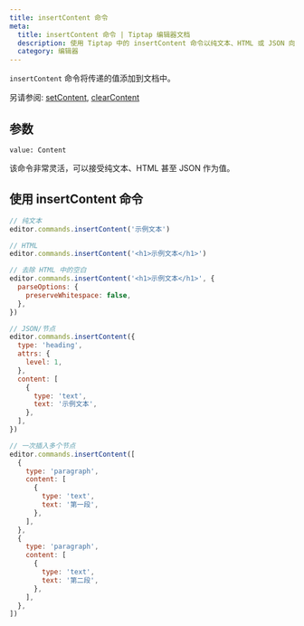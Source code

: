 ```yaml
---
title: insertContent 命令
meta:
  title: insertContent 命令 | Tiptap 编辑器文档
  description: 使用 Tiptap 中的 insertContent 命令以纯文本、HTML 或 JSON 向文档添加内容。在我们的文档中了解更多信息！
  category: 编辑器
---
```


`insertContent` 命令将传递的值添加到文档中。

另请参阅: [setContent](/editor/api/commands/content/set-content), [clearContent](/editor/api/commands/content/clear-content)

## 参数

`value: Content`

该命令非常灵活，可以接受纯文本、HTML 甚至 JSON 作为值。

## 使用 insertContent 命令

```js
// 纯文本
editor.commands.insertContent('示例文本')

// HTML
editor.commands.insertContent('<h1>示例文本</h1>')

// 去除 HTML 中的空白
editor.commands.insertContent('<h1>示例文本</h1>', {
  parseOptions: {
    preserveWhitespace: false,
  },
})

// JSON/节点
editor.commands.insertContent({
  type: 'heading',
  attrs: {
    level: 1,
  },
  content: [
    {
      type: 'text',
      text: '示例文本',
    },
  ],
})

// 一次插入多个节点
editor.commands.insertContent([
  {
    type: 'paragraph',
    content: [
      {
        type: 'text',
        text: '第一段',
      },
    ],
  },
  {
    type: 'paragraph',
    content: [
      {
        type: 'text',
        text: '第二段',
      },
    ],
  },
])
```